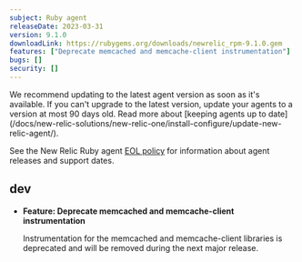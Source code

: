 ```yaml
---
subject: Ruby agent
releaseDate: 2023-03-31
version: 9.1.0
downloadLink: https://rubygems.org/downloads/newrelic_rpm-9.1.0.gem
features: ["Deprecate memcached and memcache-client instrumentation"]
bugs: []
security: []
---
```


<Callout variant="important">
  We recommend updating to the latest agent version as soon as it's available. If you can't upgrade to the latest version, update your agents to a version at most 90 days old. Read more about [keeping agents up to date](/docs/new-relic-solutions/new-relic-one/install-configure/update-new-relic-agent/).

  See the New Relic Ruby agent [EOL policy](https://docs.newrelic.com/docs/apm/agents/ruby-agent/getting-started/ruby-agent-eol-policy/) for information about agent releases and support dates.
</Callout>

## dev

- **Feature: Deprecate memcached and memcache-client instrumentation**

  Instrumentation for the memcached and memcache-client libraries is deprecated and will be removed during the next major release.


